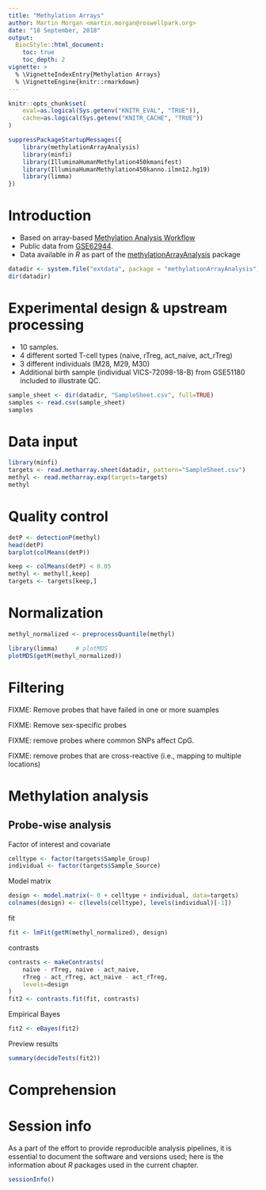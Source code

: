 ```yaml
---
title: "Methylation Arrays"
author: Martin Morgan <martin.morgan@roswellpark.org>
date: "18 September, 2018"
output:
  BiocStyle::html_document:
    toc: true
    toc_depth: 2
vignette: >
  % \VignetteIndexEntry{Methylation Arrays}
  % \VignetteEngine{knitr::rmarkdown}
---
```


```r
knitr::opts_chunk$set(
    eval=as.logical(Sys.getenv("KNITR_EVAL", "TRUE")),
    cache=as.logical(Sys.getenv("KNITR_CACHE", "TRUE"))
)
```

```r
suppressPackageStartupMessages({
    library(methylationArrayAnalysis)
    library(minfi)
    library(IlluminaHumanMethylation450kmanifest)
    library(IlluminaHumanMethylation450kanno.ilmn12.hg19)
    library(limma)
})
```

# Introduction

- Based on array-based [Methylation Analysis Workflow][] 
- Public data from [GSE62944][].
- Data available in _R_ as part of the [methylationArrayAnalysis][] package

```r
datadir <- system.file("extdata", package = "methylationArrayAnalysis")
dir(datadir)
```

[Methylation Analysis Workflow]: https://bioconductor.org/packages/methylationArrayAnalysis
[GSE62944]: https://www.ncbi.nlm.nih.gov/geo/query/acc.cgi?acc=GSE49667
[methylationArrayAnalysis]: https://bioconductor.org/packages/methylationArrayAnalysis

# Experimental design & upstream processing

- 10 samples. 
- 4 different sorted T-cell types (naive, rTreg, act\_naive, act\_rTreg)
- 3 different individuals (M28, M29, M30)
- Additional birth sample (individual VICS-72098-18-B) from GSE51180 included to illustrate QC.

```r
sample_sheet <- dir(datadir, "SampleSheet.csv", full=TRUE)
samples <- read.csv(sample_sheet)
samples
```

# Data input

```r
library(minfi)
targets <- read.metharray.sheet(datadir, pattern="SampleSheet.csv")
methyl <- read.metharray.exp(targets=targets)
methyl
```

# Quality control

```r
detP <- detectionP(methyl)
head(detP)
barplot(colMeans(detP))
```

```r
keep <- colMeans(detP) < 0.05
methyl <- methyl[,keep]
targets <- targets[keep,]
```

# Normalization

```r
methyl_normalized <- preprocessQuantile(methyl)
```

```r
library(limma)     # plotMDS
plotMDS(getM(methyl_normalized))
```

# Filtering

FIXME: Remove probes that have failed in one or more suamples

FIXME: Remove sex-specific probes

FIXME: remove probes where common SNPs affect CpG.

FIXME: remove probes that are cross-reactive (i.e., mapping to multiple locations)

# Methylation analysis

## Probe-wise analysis

Factor of interest and covariate

```r
celltype <- factor(targets$Sample_Group)
individual <- factor(targets$Sample_Source) 
```

Model matrix

```r
design <- model.matrix(~ 0 + celltype + individual, data=targets)
colnames(design) <- c(levels(celltype), levels(individual)[-1])
```

fit

```r
fit <- lmFit(getM(methyl_normalized), design)
```

contrasts

```r
contrasts <- makeContrasts(
    naive - rTreg, naive - act_naive,
    rTreg - act_rTreg, act_naive - act_rTreg,
    levels=design
)
fit2 <- contrasts.fit(fit, contrasts)
```

Empirical Bayes

```r
fit2 <- eBayes(fit2)
```

Preview results

```r
summary(decideTests(fit2))
```

# Comprehension

# Session info

As a part of the effort to provide reproducible analysis pipelines, it is essential to document the software and versions used; here is the information about _R_ packages used in the current chapter.

```r
sessionInfo()
```
